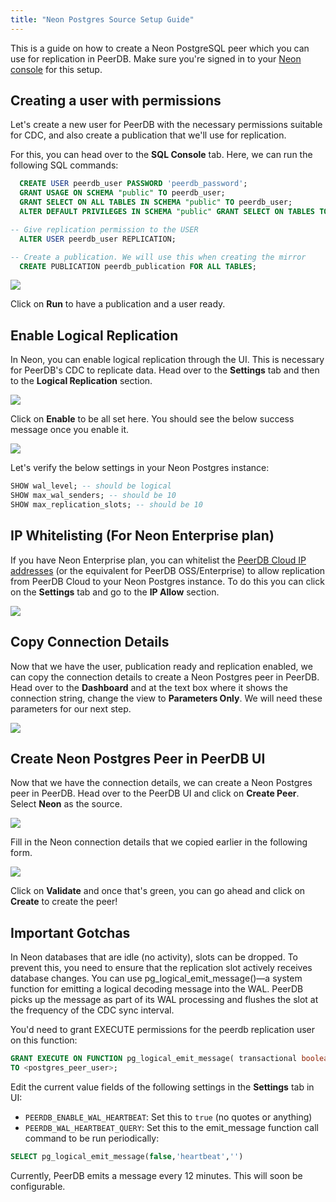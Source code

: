 ```yaml
---
title: "Neon Postgres Source Setup Guide"
---
```


This is a guide on how to create a Neon PostgreSQL peer which you can use for replication in PeerDB.
Make sure you're signed in to your [Neon console](https://console.neon.tech/app/projects) for this setup.

## Creating a user with permissions

Let's create a new user for PeerDB with the necessary permissions suitable for CDC,
and also create a publication that we'll use for replication.

For this, you can head over to the **SQL Console** tab.
Here, we can run the following SQL commands:
```sql
  CREATE USER peerdb_user PASSWORD 'peerdb_password';
  GRANT USAGE ON SCHEMA "public" TO peerdb_user;
  GRANT SELECT ON ALL TABLES IN SCHEMA "public" TO peerdb_user;
  ALTER DEFAULT PRIVILEGES IN SCHEMA "public" GRANT SELECT ON TABLES TO peerdb_user;

-- Give replication permission to the USER
  ALTER USER peerdb_user REPLICATION;

-- Create a publication. We will use this when creating the mirror
  CREATE PUBLICATION peerdb_publication FOR ALL TABLES;
```

<Frame caption="User and publication commands">
<img src="/images/neon-setup/neon-commands.png" />
</Frame>

Click on **Run** to have a publication and a user ready.

## Enable Logical Replication
In Neon, you can enable logical replication through the UI. This is necessary for PeerDB's CDC to replicate data.
Head over to the **Settings** tab and then to the **Logical Replication** section.

<Frame caption="Enable logical replication">
<img src="/images/neon-setup/neon-enable-replication.png" />
</Frame>

Click on **Enable** to be all set here. You should see the below success message once you enable it.

<Frame caption="Logical replication enabled">
<img src="/images/neon-setup/neon-enabled-replication.png" />
</Frame>

Let's verify the below settings in your Neon Postgres instance:
```sql
SHOW wal_level; -- should be logical
SHOW max_wal_senders; -- should be 10
SHOW max_replication_slots; -- should be 10
```

## IP Whitelisting (For Neon Enterprise plan)
If you have Neon Enterprise plan, you can whitelist the [PeerDB Cloud IP addresses](/peerdb-cloud/ip-table) (or the equivalent for PeerDB OSS/Enterprise) to allow replication from PeerDB Cloud to your Neon Postgres instance.
To do this you can click on the **Settings** tab and go to the **IP Allow** section.
<Frame caption="Allow IPs screen">
<img src="/images/neon-setup/neon-ip-allow.png" />
</Frame>


## Copy Connection Details
Now that we have the user, publication ready and replication enabled, we can copy the connection details to create a Neon Postgres peer in PeerDB.
Head over to the **Dashboard** and at the text box where it shows the connection string,
change the view to **Parameters Only**. We will need these parameters for our next step.

<Frame caption="Allow IPs screen">
<img src="/images/neon-setup/neon-conn-details.png" />
</Frame>

## Create Neon Postgres Peer in PeerDB UI
Now that we have the connection details, we can create a Neon Postgres peer in PeerDB.
Head over to the PeerDB UI and click on **Create Peer**. Select **Neon** as the source.

<Frame caption="Select Neon peer">
<img src="/images/neon-setup/neon-select-peer.png" />
</Frame>

Fill in the Neon connection details that we copied earlier in the following form.

<Frame caption="Create the Postgres peer">
<img src="/images/neon-setup/neon-create-peer.png" />
</Frame>

Click on **Validate** and once that's green, you can go ahead and click on **Create** to create the peer!

## Important Gotchas

In Neon databases that are idle (no activity), slots can be dropped. To prevent this, you need to ensure that the replication slot actively receives database changes. You can use pg_logical_emit_message()—a system function for emitting a logical decoding message into the WAL. PeerDB picks up the message as part of its WAL processing and flushes the slot at the frequency of the CDC sync interval.

You'd need to grant EXECUTE permissions for the peerdb replication user on this function: 
```SQL
GRANT EXECUTE ON FUNCTION pg_logical_emit_message( transactional boolean, prefix text, content text )
TO <postgres_peer_user>;
```

Edit the current value fields of the following settings in the **Settings** tab in UI:
- `PEERDB_ENABLE_WAL_HEARTBEAT`: Set this to `true` (no quotes or anything)
- `PEERDB_WAL_HEARTBEAT_QUERY`: Set this to the emit_message function call command to be run periodically:
```sql
SELECT pg_logical_emit_message(false,'heartbeat','')
```
Currently, PeerDB emits a message every 12 minutes. This will soon be configurable.
